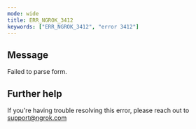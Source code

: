 ```yaml
---
mode: wide
title: ERR_NGROK_3412
keywords: ["ERR_NGROK_3412", "error 3412"]
---
```


## Message

Failed to parse form.

## Further help

If you're having trouble resolving this error, please reach out to [support@ngrok.com](mailto:support@ngrok.com?subject=Help%20with%20ERR_NGROK_3412)

